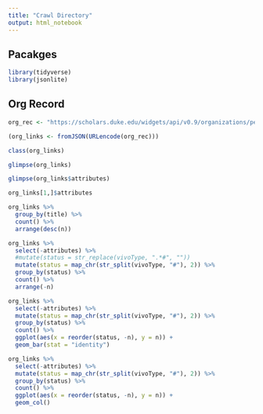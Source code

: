 ```yaml
---
title: "Crawl Directory"
output: html_notebook
---
```


## Pacakges

```r
library(tidyverse)
library(jsonlite)
```


## Org Record 

```r
org_rec <- "https://scholars.duke.edu/widgets/api/v0.9/organizations/people/all.json?uri=https://scholars.duke.edu/individual/org50000498&formatting=detailed&style=yes&start=&end="
```


```r
(org_links <- fromJSON(URLencode(org_rec)))
```

```r
class(org_links)
```

```r
glimpse(org_links)
```


```r
glimpse(org_links$attributes)
```

```r
org_links[1,]$attributes
```

```r
org_links %>% 
  group_by(title) %>% 
  count() %>% 
  arrange(desc(n))
```

```r
org_links %>% 
  select(-attributes) %>% 
  #mutate(status = str_replace(vivoType, ".*#", ""))
  mutate(status = map_chr(str_split(vivoType, "#"), 2)) %>% 
  group_by(status) %>% 
  count() %>% 
  arrange(-n) 
```


```r
org_links %>% 
  select(-attributes) %>% 
  mutate(status = map_chr(str_split(vivoType, "#"), 2)) %>% 
  group_by(status) %>% 
  count() %>%  
  ggplot(aes(x = reorder(status, -n), y = n)) +
  geom_bar(stat = "identity")
```

```r
org_links %>% 
  select(-attributes) %>% 
  mutate(status = map_chr(str_split(vivoType, "#"), 2)) %>% 
  group_by(status) %>% 
  count() %>% 
  ggplot(aes(x = reorder(status, -n), y = n)) +
  geom_col()
```

